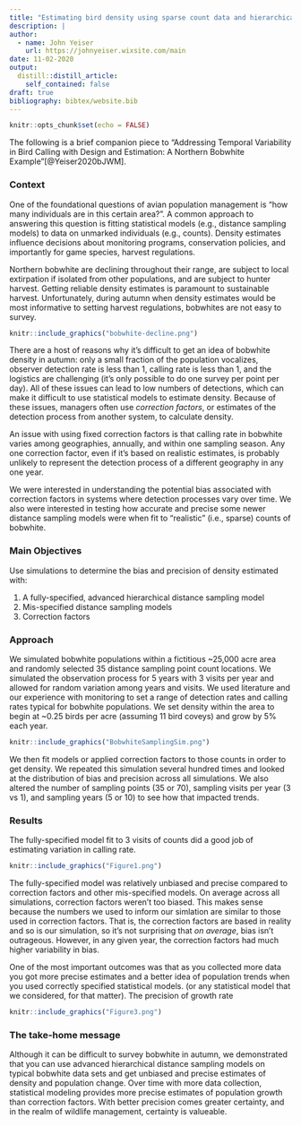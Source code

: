 ```yaml
---
title: "Estimating bird density using sparse count data and hierarchical models"
description: |
author:
  - name: John Yeiser
    url: https://johnyeiser.wixsite.com/main
date: 11-02-2020
output:
  distill::distill_article:
    self_contained: false
draft: true
bibliography: bibtex/website.bib
---
```


```r
knitr::opts_chunk$set(echo = FALSE)
```
The following is a brief companion piece to "Addressing Temporal Variability in Bird Calling with Design and Estimation: A Northern Bobwhite Example"[@Yeiser2020bJWM].

### Context

One of the foundational questions of avian population management is "how many individuals are in this certain area?". A common approach to answering this question is fitting statistical models (e.g., distance sampling models) to data on unmarked individuals (e.g., counts). Density estimates influence decisions about monitoring programs, conservation policies, and importantly for game species, harvest regulations.

Northern bobwhite are declining throughout their range, are subject to local extirpation if isolated from other populations, and are subject to hunter harvest. Getting reliable density estimates is paramount to sustainable harvest. Unfortunately, during autumn when density estimates would be most informative to setting harvest regulations, bobwhites are not easy to survey. 

```r
knitr::include_graphics("bobwhite-decline.png")
```

There are a host of reasons why it's difficult to get an idea of bobwhite density in autumn: only a small fraction of the population vocalizes, observer detection rate is less than 1, calling rate is less than 1, and the logistics are challenging (it's only possible to do one survey per point per day). All of these issues can lead to low numbers of detections, which can make it difficult to use statistical models to estimate density. Because of these issues, managers often use *correction factors*, or estimates of the detection process from another system, to calculate density. 

An issue with using fixed correction factors is that calling rate in bobwhite varies among geographies, annually, and within one sampling season. Any  one correction factor, even if it's based on realistic estimates, is probably unlikely to represent the detection process of a different geography in any one year.

We were interested in understanding the potential bias associated with correction factors in systems where detection processes vary over time. We also were interested in testing how accurate and precise some newer distance sampling models were when fit to "realistic" (i.e., sparse) counts of bobwhite.

### Main Objectives

Use simulations to determine the bias and precision of density estimated with:

1. A fully-specified, advanced hierarchical distance sampling model
2. Mis-specified distance sampling models
3. Correction factors

### Approach

We simulated bobwhite populations within a fictitious ~25,000 acre area and randomly selected 35 distance sampling point count locations. We simulated the observation process for 5 years with 3 visits per year and allowed for random variation among years and visits. We used literature and our experience with monitoring to set a range of detection rates and calling rates typical for bobwhite populations. We set density within the area to begin at ~0.25 birds per acre (assuming 11 bird coveys) and grow by 5% each year. 


```r
knitr::include_graphics("BobwhiteSamplingSim.png")
```


We then fit models or applied correction factors to those counts in order to get density. We repeated this simulation several hundred times and looked at the distribution of bias and precision across all simulations. We also altered the number of sampling points (35 or 70), sampling visits per year (3 vs 1), and sampling years (5 or 10) to see how that impacted trends. 

### Results

The fully-specified model fit to 3 visits of counts did a good job of estimating variation in calling rate. 

```r
knitr::include_graphics("Figure1.png")
```

The fully-specified model was relatively unbiased and precise compared to correction factors and other mis-specified models. On average across all simulations, correction factors weren't too biased. This makes sense because the numbers we used to inform our simlation are similar to those used in correction factors. That is, the correction factors are based in reality and so is our simulation, so it's not surprising that *on average*, bias isn't outrageous. However, in any given year, the correction factors had much higher variability in bias. 

One of the most important outcomes was that as you collected more data you got more precise estimates and a better idea of population trends when you used correctly specified statistical models. (or any statistical model that we considered, for that matter). The precision of growth rate

```r
knitr::include_graphics("Figure3.png")
```

### The take-home message

Although it can be difficult to survey bobwhite in autumn, we demonstrated that you can use advanced hierarchical distance sampling models on typical bobwhite data sets and get unbiased and precise estimates of density and population change. Over time with more data collection, statistical modeling provides more precise estimates of population growth than correction factors. With better precision comes greater certainty, and in the realm of wildlife management, certainty is valueable.



